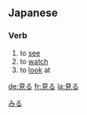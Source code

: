==Japanese==
{{ja-kanjitab|見}}
===Verb===
{{ja-verb|kk|type=2|hira=みる|rom=miru}}
# to [[see]]
# to [[watch]]
# to [[look]] at

{{ja-ichi|見|み|mi}}

[[Category:Japanese language|みる]]

[[de:見る]]
[[fr:見る]]
[[la:見る]]